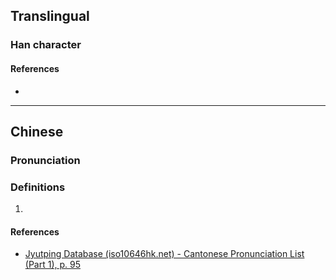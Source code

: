 {{also|𫝮}}
{{character info}}
==Translingual==

===Han character===
{{Han char|rn=38|rad=女|as=17|sn=20|four=|canj=VANW|ids=⿰女闌}}

====References====
* {{Han ref|kx=0274.080|dkj=06892|dj=0542.250|hdz=21090.150|uh=5B44|ud=23364}}

----

==Chinese==
{{zh-forms|s=𫝮}}

===Pronunciation===
{{zh-pron
|m=lǎn
|c=laan5
|cat=
}}

===Definitions===
{{zh-hanzi}}

# {{rfdef|zh}}

====References====
* [http://www.iso10646hk.net/jp/document/download.jsp Jyutping Database (iso10646hk.net) - Cantonese Pronunciation List (Part 1), p. 95]